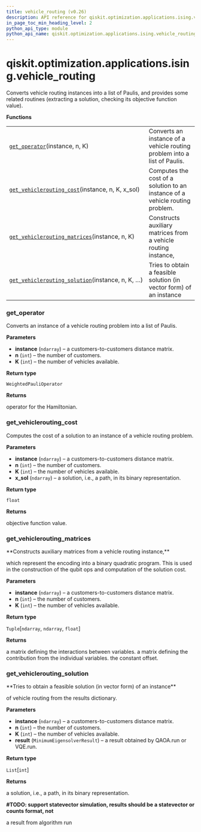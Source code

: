 ```yaml
---
title: vehicle_routing (v0.26)
description: API reference for qiskit.optimization.applications.ising.vehicle_routing in qiskit v0.26
in_page_toc_min_heading_level: 2
python_api_type: module
python_api_name: qiskit.optimization.applications.ising.vehicle_routing
---
```


<span id="module-qiskit.optimization.applications.ising.vehicle_routing" />

<span id="qiskit-optimization-applications-ising-vehicle-routing" />

# qiskit.optimization.applications.ising.vehicle\_routing

Converts vehicle routing instances into a list of Paulis, and provides some related routines (extracting a solution, checking its objective function value).

**Functions**

|                                                                                                                                                                                                                              |                                                                              |
| ---------------------------------------------------------------------------------------------------------------------------------------------------------------------------------------------------------------------------- | ---------------------------------------------------------------------------- |
| [`get_operator`](#qiskit.optimization.applications.ising.vehicle_routing.get_operator "qiskit.optimization.applications.ising.vehicle_routing.get_operator")(instance, n, K)                                                 | Converts an instance of a vehicle routing problem into a list of Paulis.     |
| [`get_vehiclerouting_cost`](#qiskit.optimization.applications.ising.vehicle_routing.get_vehiclerouting_cost "qiskit.optimization.applications.ising.vehicle_routing.get_vehiclerouting_cost")(instance, n, K, x\_sol)        | Computes the cost of a solution to an instance of a vehicle routing problem. |
| [`get_vehiclerouting_matrices`](#qiskit.optimization.applications.ising.vehicle_routing.get_vehiclerouting_matrices "qiskit.optimization.applications.ising.vehicle_routing.get_vehiclerouting_matrices")(instance, n, K)    | Constructs auxiliary matrices from a vehicle routing instance,               |
| [`get_vehiclerouting_solution`](#qiskit.optimization.applications.ising.vehicle_routing.get_vehiclerouting_solution "qiskit.optimization.applications.ising.vehicle_routing.get_vehiclerouting_solution")(instance, n, K, …) | Tries to obtain a feasible solution (in vector form) of an instance          |

### get\_operator

<Function id="qiskit.optimization.applications.ising.vehicle_routing.get_operator" github="https://github.com/qiskit-community/qiskit-aqua/tree/stable/0.9/qiskit/optimization/applications/ising/vehicle_routing.py" signature="get_operator(instance, n, K)">
  Converts an instance of a vehicle routing problem into a list of Paulis.

  **Parameters**

  *   **instance** (`ndarray`) – a customers-to-customers distance matrix.
  *   **n** (`int`) – the number of customers.
  *   **K** (`int`) – the number of vehicles available.

  **Return type**

  `WeightedPauliOperator`

  **Returns**

  operator for the Hamiltonian.
</Function>

### get\_vehiclerouting\_cost

<Function id="qiskit.optimization.applications.ising.vehicle_routing.get_vehiclerouting_cost" github="https://github.com/qiskit-community/qiskit-aqua/tree/stable/0.9/qiskit/optimization/applications/ising/vehicle_routing.py" signature="get_vehiclerouting_cost(instance, n, K, x_sol)">
  Computes the cost of a solution to an instance of a vehicle routing problem.

  **Parameters**

  *   **instance** (`ndarray`) – a customers-to-customers distance matrix.
  *   **n** (`int`) – the number of customers.
  *   **K** (`int`) – the number of vehicles available.
  *   **x\_sol** (`ndarray`) – a solution, i.e., a path, in its binary representation.

  **Return type**

  `float`

  **Returns**

  objective function value.
</Function>

### get\_vehiclerouting\_matrices

<Function id="qiskit.optimization.applications.ising.vehicle_routing.get_vehiclerouting_matrices" github="https://github.com/qiskit-community/qiskit-aqua/tree/stable/0.9/qiskit/optimization/applications/ising/vehicle_routing.py" signature="get_vehiclerouting_matrices(instance, n, K)">
  **Constructs auxiliary matrices from a vehicle routing instance,**

  which represent the encoding into a binary quadratic program. This is used in the construction of the qubit ops and computation of the solution cost.

  **Parameters**

  *   **instance** (`ndarray`) – a customers-to-customers distance matrix.
  *   **n** (`int`) – the number of customers.
  *   **K** (`int`) – the number of vehicles available.

  **Return type**

  `Tuple`\[`ndarray`, `ndarray`, `float`]

  **Returns**

  a matrix defining the interactions between variables. a matrix defining the contribution from the individual variables. the constant offset.
</Function>

### get\_vehiclerouting\_solution

<Function id="qiskit.optimization.applications.ising.vehicle_routing.get_vehiclerouting_solution" github="https://github.com/qiskit-community/qiskit-aqua/tree/stable/0.9/qiskit/optimization/applications/ising/vehicle_routing.py" signature="get_vehiclerouting_solution(instance, n, K, result)">
  **Tries to obtain a feasible solution (in vector form) of an instance**

  of vehicle routing from the results dictionary.

  **Parameters**

  *   **instance** (`ndarray`) – a customers-to-customers distance matrix.
  *   **n** (`int`) – the number of customers.
  *   **K** (`int`) – the number of vehicles available.
  *   **result** (`MinimumEigensolverResult`) – a result obtained by QAOA.run or VQE.run.

  **Return type**

  `List`\[`int`]

  **Returns**

  a solution, i.e., a path, in its binary representation.

  **#TODO: support statevector simulation, results should be a statevector or counts format, not**

  a result from algorithm run
</Function>

